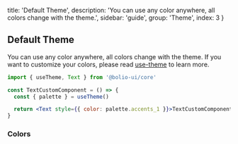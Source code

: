 
  title: 'Default Theme',
  description:
    'You can use any color anywhere, all colors change with the theme.',
  sidebar: 'guide',
  group: 'Theme',
  index: 3
}

## Default Theme

You can use any color anywhere, all colors change with the theme.
If you want to customize your colors, please read [use-theme](/docs/hooks/use-theme) to learn more.

```jsx
import { useTheme, Text } from '@bolio-ui/core'

const TextCustomComponent = () => {
  const { palette } = useTheme()

  return <Text style={{ color: palette.accents_1 }}>TextCustomComponent</Text>
}
```

### Colors

<Colors />

